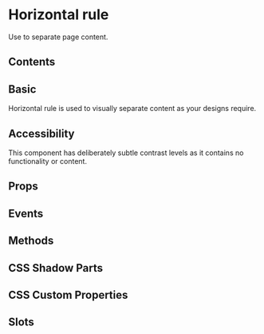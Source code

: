 # Horizontal rule

Use to separate page content.

## Contents

## Basic

Horizontal rule is used to visually separate content as your designs require.


<Basic />

## Accessibility

This component has deliberately subtle contrast levels as it contains no functionality or content.

## Props


<Props />

## Events


<Events />

## Methods


<Methods />

## CSS Shadow Parts


<Parts />

## CSS Custom Properties


<CustomProps />

## Slots


<Slots />

